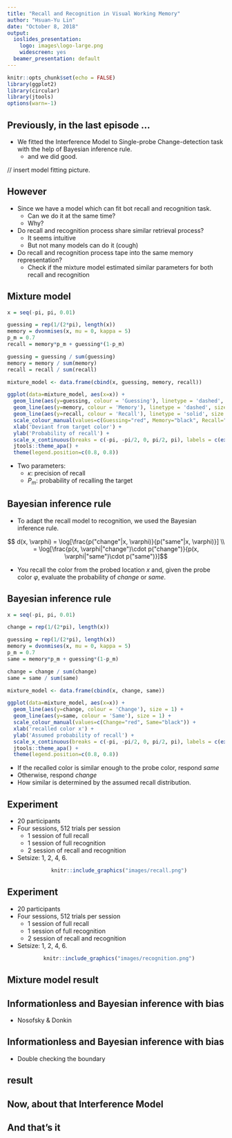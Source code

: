```yaml
---
title: "Recall and Recognition in Visual Working Memory"
author: "Hsuan-Yu Lin"
date: "October 8, 2018"
output:
  ioslides_presentation:
    logo: images\logo-large.png
    widescreen: yes
  beamer_presentation: default
---
```


```r
knitr::opts_chunk$set(echo = FALSE)
library(ggplot2)
library(circular)
library(jtools)
options(warn=-1)
```

## Previously, in the last episode ...

- We fitted the Interference Model to Single-probe Change-detection task with the help of Bayesian inference rule.
    - and we did good.

// insert model fitting picture.

## However

- Since we have a model which can fit bot recall and recognition task.
    - Can we do it at the same time?
    - Why?

- Do recall and recognition process share similar retrieval process?
    - It seems intuitive
    - But not many models can do it (cough)

- Do recall and recognition process tape into the same memory representation?
    - Check if the mixture model estimated similar parameters for both recall and recognition


## Mixture model

```r
x = seq(-pi, pi, 0.01)

guessing = rep(1/(2*pi), length(x))
memory = dvonmises(x, mu = 0, kappa = 5)
p_m = 0.7
recall = memory*p_m + guessing*(1-p_m)

guessing = guessing / sum(guessing)
memory = memory / sum(memory)
recall = recall / sum(recall)

mixture_model <- data.frame(cbind(x, guessing, memory, recall))

ggplot(data=mixture_model, aes(x=x)) +
  geom_line(aes(y=guessing, colour = 'Guessing'), linetype = 'dashed', size = 1) +
  geom_line(aes(y=memory, colour = 'Memory'), linetype = 'dashed', size = 1) +
  geom_line(aes(y=recall, colour = 'Recall'), linetype = 'solid', size = 2) +
  scale_colour_manual(values=c(Guessing="red", Memory="black", Recall="black")) +
  xlab('Deviant from target color') +
  ylab('Probability of recall') +
  scale_x_continuous(breaks = c(-pi, -pi/2, 0, pi/2, pi), labels = c(expression(-pi), expression(-pi/2), '0', expression(pi/2), expression(pi)))+
  jtools::theme_apa() +
  theme(legend.position=c(0.8, 0.8))
```

- Two parameters:
    - $\kappa$: precision of recall
    - $P_m$: probability of recalling the target

## Bayesian inference rule

- To adapt the recall model to recognition, we used the Bayesian inference rule.

$$ d(x, \varphi) = \log[\frac{p("change"|x, \varphi)}{p("same"|x, \varphi)}] \\
= \log[\frac{p(x, \varphi|"change")\cdot p("change")}{p(x, \varphi|"same")\cdot p("same")}]$$

- You recall the color from the probed location $x$ and, given the probe color $\varphi$, evaluate the probability of _change_ or _same_.

## Bayesian inference rule

<div class="columns-2">

```r
x = seq(-pi, pi, 0.01)

change = rep(1/(2*pi), length(x))

guessing = rep(1/(2*pi), length(x))
memory = dvonmises(x, mu = 0, kappa = 5)
p_m = 0.7
same = memory*p_m + guessing*(1-p_m)

change = change / sum(change)
same = same / sum(same)

mixture_model <- data.frame(cbind(x, change, same))

ggplot(data=mixture_model, aes(x=x)) +
  geom_line(aes(y=change, colour = 'Change'), size = 1) +
  geom_line(aes(y=same, colour = 'Same'), size = 1) +
  scale_colour_manual(values=c(Change="red", Same="black")) +
  xlab('recalled color x') +
  ylab('Assumed probability of recall') +
  scale_x_continuous(breaks = c(-pi, -pi/2, 0, pi/2, pi), labels = c(expression(varphi-pi), expression(varphi-pi/2), expression(varphi), expression(varphi+pi/2), expression(varphi+pi)))+
  jtools::theme_apa() +
  theme(legend.position=c(0.8, 0.8))
```

- If the recalled color is similar enough to the probe color, respond _same_
- Otherwise, respond _change_
- How similar is determined by the assumed recall distribution.

</div>

## Experiment

- 20 participants
- Four sessions, 512 trials per session
    - 1 session of full recall
    - 1 session of full recognition
    - 2 session of recall and recognition
- Setsize: 1, 2, 4, 6.

<center>
```r
  knitr::include_graphics("images/recall.png")
```
</center>

## Experiment

- 20 participants
- Four sessions, 512 trials per session
    - 1 session of full recall
    - 1 session of full recognition
    - 2 session of recall and recognition
- Setsize: 1, 2, 4, 6.

<center>
```r
  knitr::include_graphics("images/recognition.png")
```
</center>


## Mixture model result

## Informationless and Bayesian inference with bias

- Nosofsky & Donkin

## Informationless and Bayesian inference with bias

- Double checking the boundary

## result

## Now, about that Interference Model

## And that's it
